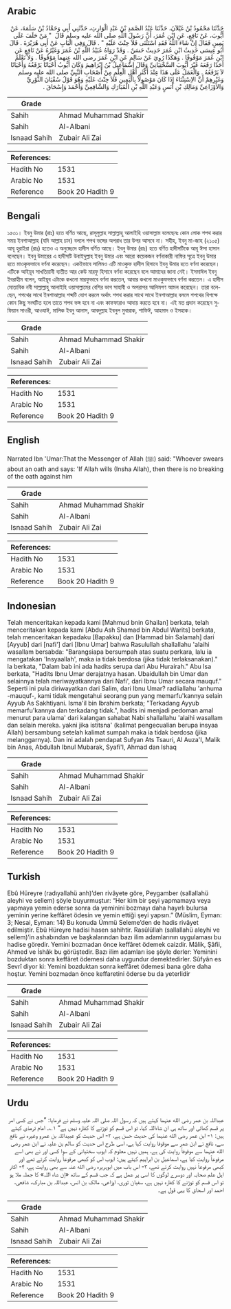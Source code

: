 ## Arabic


<div dir="rtl" lang="ar" style={{fontSize:'larger',backgroundColor:'#f8f9fa',padding:20}}>
حَدَّثَنَا مَحْمُودُ بْنُ غَيْلاَنَ، حَدَّثَنَا عَبْدُ الصَّمَدِ بْنُ عَبْدِ الْوَارِثِ، حَدَّثَنِي أَبِي وَحَمَّادُ بْنُ سَلَمَةَ، عَنْ أَيُّوبَ، عَنْ نَافِعٍ، عَنِ ابْنِ عُمَرَ، أَنَّ رَسُولَ اللَّهِ صلى الله عليه وسلم قَالَ ‏ "‏ مَنْ حَلَفَ عَلَى يَمِينٍ فَقَالَ إِنْ شَاءَ اللَّهُ فَقَدِ اسْتَثْنَى فَلاَ حِنْثَ عَلَيْهِ ‏"‏ ‏.‏ قَالَ وَفِي الْبَابِ عَنْ أَبِي هُرَيْرَةَ ‏.‏ قَالَ أَبُو عِيسَى حَدِيثُ ابْنِ عُمَرَ حَدِيثٌ حَسَنٌ ‏.‏ وَقَدْ رَوَاهُ عُبَيْدُ اللَّهِ بْنُ عُمَرَ وَغَيْرُهُ عَنْ نَافِعٍ عَنِ ابْنِ عُمَرَ مَوْقُوفًا ‏.‏ وَهَكَذَا رُوِيَ عَنْ سَالِمٍ عَنِ ابْنِ عُمَرَ رضى الله عنهما مَوْقُوفًا ‏.‏ وَلاَ نَعْلَمُ أَحَدًا رَفَعَهُ غَيْرَ أَيُّوبَ السَّخْتِيَانِيِّ وَقَالَ إِسْمَاعِيلُ بْنُ إِبْرَاهِيمَ وَكَانَ أَيُّوبُ أَحْيَانًا يَرْفَعُهُ وَأَحْيَانًا لاَ يَرْفَعُهُ ‏.‏ وَالْعَمَلُ عَلَى هَذَا عِنْدَ أَكْثَرِ أَهْلِ الْعِلْمِ مِنْ أَصْحَابِ النَّبِيِّ صلى الله عليه وسلم وَغَيْرِهِمْ أَنَّ الاِسْتِثْنَاءَ إِذَا كَانَ مَوْصُولاً بِالْيَمِينِ فَلاَ حِنْثَ عَلَيْهِ وَهُوَ قَوْلُ سُفْيَانَ الثَّوْرِيِّ وَالأَوْزَاعِيِّ وَمَالِكِ بْنِ أَنَسٍ وَعَبْدِ اللَّهِ بْنِ الْمُبَارَكِ وَالشَّافِعِيِّ وَأَحْمَدَ وَإِسْحَاقَ ‏.‏
</div>
<div style={{backgroundColor:'#f8f9fa',padding:20, marginBottom: 10}}><table> <thead> <tr> <th>Grade</th> <th></th> </tr> </thead> <tbody> <tr><td>Sahih</td><td>Ahmad Muhammad Shakir</td></tr><tr><td>Sahih</td><td>Al-Albani</td></tr><tr><td>Isnaad Sahih</td><td>Zubair Ali Zai</td></tr></tbody></table><table> <thead> <tr> <th>References:</th> <th></th> </tr> </thead> <tbody><tr><td>Hadith No</td><td>1531</td></tr><tr><td>Arabic No</td><td>1531</td></tr><tr><td>Reference</td><td>Book 20 Hadith 9</td></tr></tbody></table></div>

## Bengali


<div dir="ltr" lang="bn" style={{fontSize:'larger',backgroundColor:'#f8f9fa',padding:20}}>
১৫৩১। ইবনু উমার (রাঃ) হতে বর্ণিত আছে, রাসূলুল্লাহ সাল্লাল্লাহু আলাইহি ওয়াসাল্লাম বলেছেনঃ কোন লোক শপথ করার সময় ইনশাআল্লাহ (যদি আল্লাহ চান) বললে শপথ ভঙ্গের অপরাধ তার উপর আসবে না। সহীহ, ইবনু মা-জাহ (২১০৫) আবূ হুরাইরা (রাঃ) হতেও এ অনুচ্ছেদে হাদীস বর্ণিত আছে। ইবনু উমার (রাঃ) হতে বর্ণিত হাদীসটিকে আবূ ঈসা হাসান বলেছেন। ইবনু উমারের এ হাদীসটি উবাইদুল্লাহ ইবনু উমার এবং আরো কয়েকজন বর্ণনাকারী নাফির সূত্রে ইবনু উমার হতে মাওকৃফভাবে বর্ণনা করেছেন। একইভাবে সালিমও এটি মাওকুফ হাদীস হিসাবে ইবনু উমার হতে বর্ণনা করেছেন। এটিকে আইয়ূব সাখতিয়ানী ব্যতীত আর কেউ মারফু হিসাবে বর্ণনা করেছেন বলে আমাদের জানা নেই। ইসমাঈল ইবনু ইবরাহীম বলেন, আইয়ূব এটাকে কখনো মারফুভাবে বর্ণনা করতেন, আবার কখনো মাওকুফভাবে বর্ণনা করতেন। এ হাদীস মোতাবিক নবী সাল্লাল্লাহু আলাইহি ওয়াসাল্লামের বেশির ভাগ সাহাবী ও অপরাপর আলিমগণ আমল করেছেন। তারা বলেছেন, শপথের সাথে ইনশাআল্লাহ শব্দটি যোগ করলে অর্থাৎ শপথ করার সাথে সাথে ইনশাআল্লাহ বললে শপথের বিপক্ষে কোন কিছু সংঘটিত হলে তাতে শপথ ভঙ্গ হবে না এবং কাফফারাও আদায় করতে হবে না। এই মত প্রদান করেছেন সুফিয়ান সাওরী, আওযাঈ, মালিক ইবনু আনাস, আবদুল্লাহ ইবনুল মুবারাক, শাফিঈ, আহমাদ ও ইসহাক।
</div>
<div style={{backgroundColor:'#f8f9fa',padding:20, marginBottom: 10}}><table> <thead> <tr> <th>Grade</th> <th></th> </tr> </thead> <tbody> <tr><td>Sahih</td><td>Ahmad Muhammad Shakir</td></tr><tr><td>Sahih</td><td>Al-Albani</td></tr><tr><td>Isnaad Sahih</td><td>Zubair Ali Zai</td></tr></tbody></table><table> <thead> <tr> <th>References:</th> <th></th> </tr> </thead> <tbody><tr><td>Hadith No</td><td>1531</td></tr><tr><td>Arabic No</td><td>1531</td></tr><tr><td>Reference</td><td>Book 20 Hadith 9</td></tr></tbody></table></div>

## English


<div dir="ltr" lang="en" style={{fontSize:'larger',backgroundColor:'#f8f9fa',padding:20}}>
Narrated Ibn 'Umar:That the Messenger of Allah (ﷺ) said: "Whoever swears about an oath and says: 'If Allah wills (Insha Allah), then there is no breaking of the oath against him
</div>
<div style={{backgroundColor:'#f8f9fa',padding:20, marginBottom: 10}}><table> <thead> <tr> <th>Grade</th> <th></th> </tr> </thead> <tbody> <tr><td>Sahih</td><td>Ahmad Muhammad Shakir</td></tr><tr><td>Sahih</td><td>Al-Albani</td></tr><tr><td>Isnaad Sahih</td><td>Zubair Ali Zai</td></tr></tbody></table><table> <thead> <tr> <th>References:</th> <th></th> </tr> </thead> <tbody><tr><td>Hadith No</td><td>1531</td></tr><tr><td>Arabic No</td><td>1531</td></tr><tr><td>Reference</td><td>Book 20 Hadith 9</td></tr></tbody></table></div>

## Indonesian


<div dir="ltr" lang="id" style={{fontSize:'larger',backgroundColor:'#f8f9fa',padding:20}}>
Telah menceritakan kepada kami [Mahmud bnin Ghailan] berkata, telah menceritakan kepada kami [Abdu Ash Shamad bin Abdul Warits] berkata, telah menceritakan kepadaku [Bapakku] dan [Hammad bin Salamah] dari [Ayyub] dari [nafi'] dari [Ibnu Umar] bahwa Rasulullah shallallahu 'alaihi wasallam bersabda: "Barangsiapa bersumpah atas suatu perkara, lalu ia mengatakan 'Insyaallah', maka ia tidak berdosa (jika tidak terlaksanakan)." Ia berkata, "Dalam bab ini ada hadits serupa dari Abu Hurairah." Abu Isa berkata, "Hadits Ibnu Umar derajatnya hasan. Ubaidullah bin Umar dan selainnya telah meriwayatkannya dari Nafi', dari Ibnu Umar secara mauquf." Seperti ini pula diriwayatkan dari Salim, dari Ibnu Umar? radliallahu 'anhuma -mauquf-, kami tidak mengetahui seorang pun yang memarfu'kannya selain Ayyub As Sakhtiyani. Isma'il bin Ibrahim berkata; "Terkadang Ayyub memarfu'kannya dan terkadang tidak.", hadits ini menjadi pedoman amal menurut para ulama' dari kalangan sahabat Nabi shallallahu 'alaihi wasallam dan selain mereka. yakni jika istitsna' (kalimat pengecualian berupa insyaa Allah) bersambung setelah kalimat sumpah maka ia tidak berdosa (jika melanggarnya). Dan ini adalah pendapat Sufyan Ats Tsauri, Al Auza'I, Malik bin Anas, Abdullah Ibnul Mubarak, Syafi'I, Ahmad dan Ishaq
</div>
<div style={{backgroundColor:'#f8f9fa',padding:20, marginBottom: 10}}><table> <thead> <tr> <th>Grade</th> <th></th> </tr> </thead> <tbody> <tr><td>Sahih</td><td>Ahmad Muhammad Shakir</td></tr><tr><td>Sahih</td><td>Al-Albani</td></tr><tr><td>Isnaad Sahih</td><td>Zubair Ali Zai</td></tr></tbody></table><table> <thead> <tr> <th>References:</th> <th></th> </tr> </thead> <tbody><tr><td>Hadith No</td><td>1531</td></tr><tr><td>Arabic No</td><td>1531</td></tr><tr><td>Reference</td><td>Book 20 Hadith 9</td></tr></tbody></table></div>

## Turkish


<div dir="ltr" lang="tr" style={{fontSize:'larger',backgroundColor:'#f8f9fa',padding:20}}>
Ebû Hüreyre (radıyallahü anh)’den rivâyete göre, Peygamber (sallallahü aleyhi ve sellem) şöyle buyurmuştur: “Her kim bir şeyi yapmamaya veya yapmaya yemin ederse sonra da yeminini bozmayı daha hayırlı bulursa yeminin yerine keffâret ödesin ve yemin ettiği şeyi yapsın.” (Müslim, Eyman: 3; Nesai, Eyman: 14) Bu konuda Ümmü Seleme’den de hadis rivâyet edilmiştir. Ebû Hüreyre hadisi hasen sahihtir. Rasûlüllah (sallallahü aleyhi ve sellem)’in ashabından ve başkalarından bazı ilim adamlarının uygulaması bu hadise göredir. Yemini bozmadan önce keffâret ödemek caizdir. Mâlik, Şâfii, Ahmed ve İshâk bu görüştedir. Bazı ilim adamları ise şöyle derler: Yeminini bozduktan sonra keffâret ödemesi daha uygundur demektedirler. Sûfyân es Sevrî diyor ki: Yemini bozduktan sonra keffâret ödemesi bana göre daha hoştur. Yemini bozmadan önce keffaretini öderse bu da yeterlidir
</div>
<div style={{backgroundColor:'#f8f9fa',padding:20, marginBottom: 10}}><table> <thead> <tr> <th>Grade</th> <th></th> </tr> </thead> <tbody> <tr><td>Sahih</td><td>Ahmad Muhammad Shakir</td></tr><tr><td>Sahih</td><td>Al-Albani</td></tr><tr><td>Isnaad Sahih</td><td>Zubair Ali Zai</td></tr></tbody></table><table> <thead> <tr> <th>References:</th> <th></th> </tr> </thead> <tbody><tr><td>Hadith No</td><td>1531</td></tr><tr><td>Arabic No</td><td>1531</td></tr><tr><td>Reference</td><td>Book 20 Hadith 9</td></tr></tbody></table></div>

## Urdu


<div dir="rtl" lang="ur" style={{fontSize:'larger',backgroundColor:'#f8f9fa',padding:20}}>
عبداللہ بن عمر رضی الله عنہما کہتے ہیں کہ رسول اللہ صلی اللہ علیہ وسلم نے فرمایا: ”جس نے کسی امر پر قسم کھائی اور ساتھ ہی ان شاءاللہ کہا، تو اس قسم کو توڑنے کا کفارہ نہیں ہے“ ۱؎۔ امام ترمذی کہتے ہیں: ۱- ابن عمر رضی الله عنہما کی حدیث حسن ہے، ۲- اس حدیث کو عبیداللہ بن عمرو وغیرہ نے نافع سے، نافع نے ابن عمر سے موقوفا روایت کیا ہے، اسی طرح اس حدیث کو سالم بن علیہ نے ابن عمر رضی الله عنہما سے موقوفاً روایت کی ہے، ہمیں نہیں معلوم کہ ایوب سختیانی کے سوا کسی اور نے بھی اسے مرفوعاً روایت کیا ہے، اسماعیل بن ابراہیم کہتے ہیں: ایوب اس کو کبھی مرفوعاً روایت کرتے تھے اور کبھی مرفوعاً نہیں روایت کرتے تھے، ۳- اس باب میں ابوہریرہ رضی الله عنہ سے بھی روایت ہے، ۴- اکثر اہل علم صحابہ اور دوسرے لوگوں کا اسی پر عمل ہے کہ جب قسم کے ساتھ «إن شاء اللہ» کا جملہ ملا ہو تو اس قسم کو توڑنے کا کفارہ نہیں ہے، سفیان ثوری، اوزاعی، مالک بن انس، عبداللہ بن مبارک، شافعی، احمد اور اسحاق کا یہی قول ہے۔
</div>
<div style={{backgroundColor:'#f8f9fa',padding:20, marginBottom: 10}}><table> <thead> <tr> <th>Grade</th> <th></th> </tr> </thead> <tbody> <tr><td>Sahih</td><td>Ahmad Muhammad Shakir</td></tr><tr><td>Sahih</td><td>Al-Albani</td></tr><tr><td>Isnaad Sahih</td><td>Zubair Ali Zai</td></tr></tbody></table><table> <thead> <tr> <th>References:</th> <th></th> </tr> </thead> <tbody><tr><td>Hadith No</td><td>1531</td></tr><tr><td>Arabic No</td><td>1531</td></tr><tr><td>Reference</td><td>Book 20 Hadith 9</td></tr></tbody></table></div>